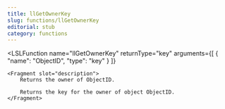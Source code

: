 ```yaml
---
title: llGetOwnerKey
slug: functions/llGetOwnerKey
editorial: stub
category: functions
---
```


<LSLFunction
	name="llGetOwnerKey"
	returnType="key"
	arguments={[
	{
		"name": "ObjectID",
		"type": "key"
	}
]}
>
	<Fragment slot="description">
		Returns the owner of ObjectID.
		
		Returns the key for the owner of object ObjectID.
	</Fragment>
</LSLFunction>
